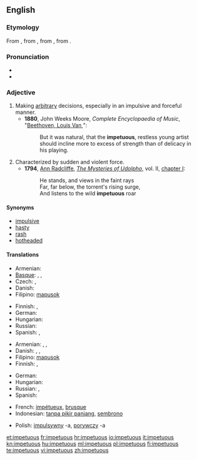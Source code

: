 {{was wotd|2009|December|29}}
==English==

===Etymology===
From {{etyl|enm|en}}, from {{etyl|fro|en}} {{term|impetueus|lang=fro}}, from {{etyl|LL.}} {{term|impetuosus|impetuōsus|violent|lang=la}}, from {{etyl|la|en}} {{term|impetus||violence|lang=la}}.

===Pronunciation===
* {{IPA|/imˈpɛtʃuəs/}}
* {{audio|En-us-impetuous.ogg|Audio (US)}}

===Adjective===
{{en-adj}}

# Making [[arbitrary]] decisions, especially in an impulsive and forceful manner.
#* '''1880''', John Weeks Moore, ''Complete Encyclopaedia of Music'', "[[s:Complete Encyclopaedia of Music/B/Beethoven, Louis Van|Beethoven, Louis Van ]]":
#*: But it was natural, that the '''impetuous''', restless young artist should incline more to excess of strength than of delicacy in his playing.
# Characterized by sudden and violent force.
#* '''1794''', [[w:Ann Radcliffe|Ann Radcliffe]], ''[[w:The Mysteries of Udolpho|The Mysteries of Udolpho]]'', vol. II, [[s:The Mysteries of Udolpho/Volume II/Chapter I|chapter I]]:
#*: He stands, and views in the faint rays<br>Far, far below, the torrent's rising surge,<br>And listens to the wild '''impetuous''' roar

====Synonyms====
* [[impulsive]]
* [[hasty]]
* [[rash]]
* [[hotheaded]]

====Translations====
{{trans-top|describing one who makes arbitrary decisions}}
* Armenian: {{t|hy|իմպուլսիվ|tr=impulsiv}}
* [[Basque]]: {{t|eu|odolbero|xs=Basque}}, {{t|eu|oldartsu|xs=Basque}}, {{t|eu|oldar handiko |xs=Basque}}
* Czech: {{t-|cs|unáhlený|m}}, {{t-|cs|zbrklý|m}}
* Danish: {{t-|da|impulsiv}}
* Filipino: [[mapusok]]
{{trans-mid}}
* Finnish: {{t-|fi|harkitsematon}}, {{t-|fi|äkkinäinen}}
* German: {{t+|de|ungestüm}}
* Hungarian: {{t+|hu|hirtelen}}
* Russian: {{t|ru|поспешный}}
* Spanish: {{t+|es|impulsivo|m}}, {{t-|es|impulsiva|f}}
{{trans-bottom}}

{{trans-top|characterized by sudden and violent force}}
* Armenian: {{t-|hy|բուռն|tr=buṙn}}, {{t|hy|սրընթաց|tr=srëntac’}}, {{t|hy|պոռթկուն|tr=poṙt’kun}}
* Danish: {{t|da|opfarende}}, {{t|da|heftig}}, {{t|da|fremfusende}}
* Filipino: [[mapusok]]
* Finnish: {{t-|fi|äkkinäinen}}, {{t+|fi|kiihkeä}}
{{trans-mid}}
* German: {{t+|de|ungestüm}}
* Hungarian: {{t|hu|indulatos}}
* Russian: {{t|ru|порывистый}}, {{t+|ru|стремительный}}
* Spanish: {{t+|es|impetuoso|m}}
{{trans-bottom}}

{{checktrans-top}}
* French: [[impétueux]], [[brusque]]
* Indonesian: [[tanpa pikir panjang]], [[sembrono]]
{{trans-mid}}
* Polish: [[impulsywny]] -a, [[porywczy]] -a
{{trans-bottom}}

[[et:impetuous]]
[[fr:impetuous]]
[[hr:impetuous]]
[[io:impetuous]]
[[it:impetuous]]
[[kn:impetuous]]
[[hu:impetuous]]
[[ml:impetuous]]
[[pl:impetuous]]
[[fi:impetuous]]
[[te:impetuous]]
[[vi:impetuous]]
[[zh:impetuous]]